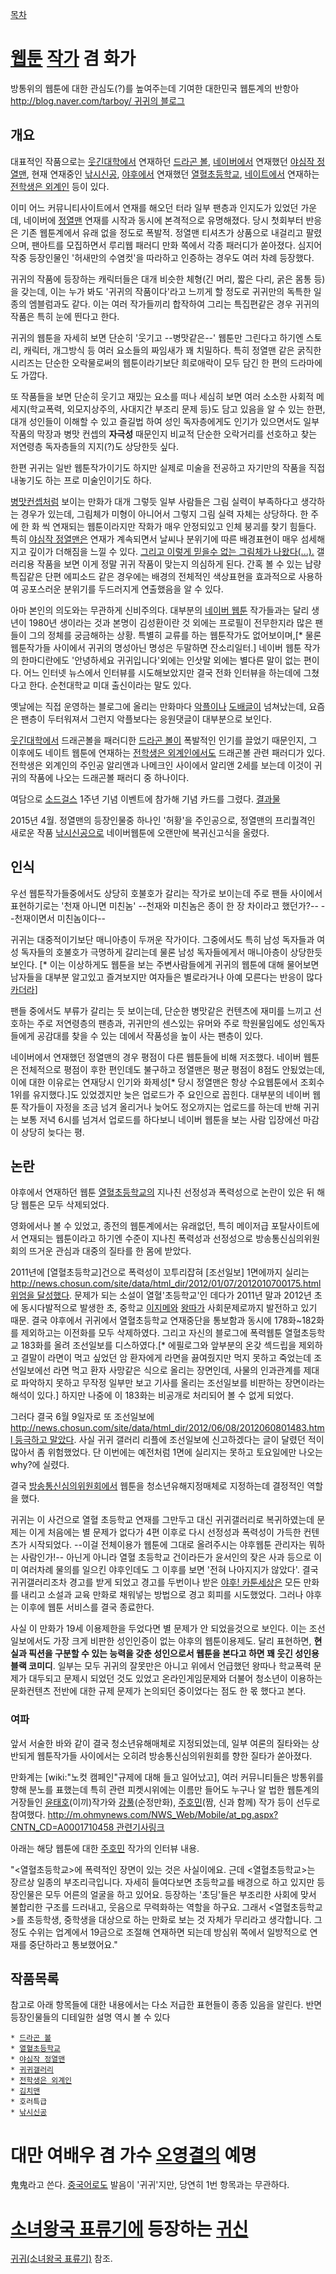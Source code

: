 {{{#!html
<div style="border: 3px solid Crimson;padding:10px;margin-bottom:0px"><b style="font-size:18px">주의. 여러분의 문서 기여는 리그베다 위키의 영</b><b style="font-size:18px">리활동에 이용됩니다.</b><br/>
영리사업체 <b>리그베다 위키는 작성하신 내용의 저작권을 위임받아 임의로 영리추구 활동 및 저작권 행사</b>를 할 수 있습니다. 반면, 여러분이 작성한 내용에 대해 <b>법적 분쟁이 발생할 경우 리그베다 위키는 책임을 지지 않으며 모든 책임은 작성자가 집니다.</b> 편집하기 전에 먼저 <a href="http://rigvedawiki.net/r1/wiki.php/2015년 리그베다 영리화 사태">리그베다 영리화 사태</a>에서 <b>현행 위키의 구조를 파악</b>해주세요.
</div>}}}

[[목차]]

= [[웹툰]] [[작가]] 겸 화가 =
방통위의 웹툰에 대한 관심도(?)를 높여주는데 기여한 대한민국 웹툰계의 반항아
[[http://blog.naver.com/tarboy/ 귀귀의 블로그]]
== 개요 ==
대표적인 작품으로는 [[웃긴대학]]에서 연재하던 [[드라곤 볼]], [[네이버]]에서 연재했던 [[야심작 정열맨]], 현재 연재중인 [[낚시신공]], [[야후]]에서 연재했던 [[열혈초등학교]], [[네이트]]에서 연재하는 [[전학생은 외계인]] 등이 있다.

이미 어느 커뮤니티사이트에서 연재를 해오던 터라 일부 팬층과 인지도가 있었던 가운데, 네이버에 [[정열맨]] 연재를 시작과 동시에 본격적으로 유명해졌다. 당시 첫회부터 반응은 기존 웹툰계에서 유래 없을 정도로 폭발적. 정열맨 티셔츠가 상품으로 내걸리고 팔렸으며, 팬아트를 모집하면서 루리웹 패러디 만화 쪽에서 각종 패러디가 쏟아졌다. 심지어 작중 등장인물인 '허새만의 수염컷'을 따라하고 인증하는 경우도 여러 차례 등장했다.

귀귀의 작품에 등장하는 캐릭터들은 대개 비슷한 체형(긴 머리, 짧은 다리, 굵은 몸통 등)을 갖는데, 이는 누가 봐도 '귀귀의 작품이다'라고 느끼게 할 정도로 귀귀만의 독특한 일종의 엠블럼과도 같다. 이는 여러 작가들끼리 합작하여 그리는 특집편같은 경우 귀귀의 작품은 특히 눈에 띈다고 한다.

귀귀의 웹툰을 자세히 보면 단순히 '웃기고 --병맛같은--' 웹툰만 그린다고 하기엔 스토리, 캐릭터, 개그방식 등 여러 요소들의 짜임새가 꽤 치밀하다. 특히 정열맨 같은 굵직한 시리즈는 단순한 오락물로써의 웹툰이라기보단 희로애락이 모두 담긴 한 편의 드라마에도 가깝다.

또 작품들을 보면 단순히 웃기고 재밌는 요소를 떠나 세심히 보면 여러 소소한 사회적 메세지(학교폭력, 외모지상주의, 사대지간 부조리 문제 등)도 담고 있음을 알 수 있는 한편, 대개 성인들이 이해할 수 있고 즐길법 하여 성인 독자층에게도 인기가 있으면서도 일부 작품의 막장과 병맛 컨셉의 '''자극성''' 때문인지 비교적 단순한 오락거리를 선호하고 찾는 저연령층 독자층들의 지지(?)도 상당한듯 싶다.

한편 귀귀는 일반 웹툰작가이기도 하지만 실제로 미술을 전공하고 자기만의 작품을 직접 내놓기도 하는 프로 미술인이기도 하다.

[[병맛]]컨셉처럼 보이는 만화가 대개 그렇듯 일부 사람들은 그림 실력이 부족하다고 생각하는 경우가 있는데, 그림체가 미형이 아니어서 그렇지 그림 실력 자체는 상당하다. 한 주에 한 화 씩 연재되는 웹툰이라지만 작화가 매우 안정되있고 인체 붕괴를 찾기 힘들다. 특히 [[야심작 정열맨]]은 연재가 계속되면서 날씨나 분위기에 따른 배경표현이 매우 섬세해지고 깊이가 더해짐을 느낄 수 있다. [http://comic.naver.com/webtoon/detail.nhn?titleId=264168&no=9&weekday=tue 그리고 이렇게 믿을수 없는 그림체가 나왔다(...).] 갤러리용 작품을 보면 이게 정말 귀귀 작품이 맞는지 의심하게 된다. 간혹 볼 수 있는 납량특집같은 단편 에피소드 같은 경우에는 배경의 전체적인 색상표현을 효과적으로 사용하여 공포스러운 분위기를 두드러지게 연출했음을 알 수 있다.

아마 본인의 의도와는 무관하게 신비주의다. 대부분의 [[네이버 웹툰]] 작가들과는 달리 생년이 1980년 생이라는 것과 본명이 김성환이란 것 외에는 프로필이 전무한지라 많은 팬들이 그의 정체를 궁금해하는 상황. 특별히 교류를 하는 웹툰작가도 없어보이며,[* 물론 웹툰작가들 사이에서 귀귀의 명성아닌 명성은 두말하면 잔소리일터.] 네이버 웹툰 작가의 한마디란에도 '안녕하세요 귀귀입니다'외에는 인삿말 외에는 별다른 말이 없는 편이다. 어느 인터넷 뉴스에서 인터뷰를 시도해보았지만 결국 전화 인터뷰을 하는데에 그쳤다고 한다. 순천대학교 미대 출신이라는 말도 있다.

옛날에는 직접 운영하는 블로그에 올리는 만화마다 [[악플]]이나 [[도배]]글이 넘쳐났는데, 요즘은 팬층이 두터워져서 그런지 악플보다는 응원댓글이 대부분으로 보인다.

[[웃긴대학]]에서 드래곤볼을 패러디한 [[드라곤 볼]]이 폭발적인 인기를 끌었기 때문인지, 그 이후에도 네이트 웹툰에 연재하는 [[전학생은 외계인]]에서도 드래곤볼 관련 패러디가 있다. 전학생은 외계인의 주인공 알리앤과 나메크인 사이에서 알리앤 2세를 보는데 이것이 귀귀의 작품에 나오는 드래곤볼 패러디 중 하나이다.

여담으로 [[소드걸스]] 1주년 기념 이벤트에 참가해 기념 카드를 그렸다. [http://www.sword-girls.com/Img/Card/300506L.jpg 결과물] 

2015년 4월. 정열맨의 등장인물중 하나인 '허황'을 주인공으로, 정열맨의 프리퀄격인 새로운 작품 [[낚시신공]]으로 네이버웹툰에 오랜만에 복귀신고식을 올렸다.
== 인식 ==
우선 웹툰작가들중에서도 상당히 호불호가 갈리는 작가로 보이는데 주로 팬들 사이에서 표현하기로는 '천재 아니면 미친놈'
--천재와 미친놈은 종이 한 장 차이라고 했던가?-- --천재이면서 미친놈이다--

귀귀는 대중적이기보단 매니아층이 두꺼운 작가이다. 그중에서도 특히 남성 독자들과 여성 독자들의 호불호가 극명하게 갈리는데 물론 남성 독자들에게서 매니아층이 상당한듯 보인다. [* 이는 이상하게도 웹툰을 보는 주변사람들에게 귀귀의 웹툰에 대해 물어보면 남자들을 대부분 알고있고 즐겨보지만 여자들은 별로라거나 아예 모른다는 반응이 많다[[카더라]]]

팬들 중에서도 부류가 갈리는 듯 보이는데, 단순한 병맛같은 컨텐츠에 재미를 느끼고 선호하는 주로 저연령층의 팬층과, 귀귀만의 센스있는 유머와 주로 학원물임에도 성인독자들에게 공감대를 찾을 수 있는 데에서 작품성을 높이 사는 팬층이 있다.

네이버에서 연재했던 정열맨의 경우 평점이 다른 웹툰들에 비해 저조했다. 네이버 웹툰은 전체적으로 평점이 후한 편인데도 불구하고 정열맨은 평균 평점이 8점도 안됬었는데, 이에 대한 이유로는 연재당시 인기와 화제성[* 당시 정열맨은 항상 수요웹툰에서 조회수 1위를 유지했다.]도 있었겠지만 늦은 업로드가 주 요인으로 꼽힌다. 대부분의 네이버 웹툰 작가들이 자정을 조금 넘겨 올리거나 늦어도 정오까지는 업로드를 하는데 반해 귀귀는 보통 저녁 6시를 넘겨서 업로드를 하다보니 네이버 웹툰을 보는 사람 입장에선 마감이 상당히 늦다는 평.
== 논란 ==
야후에서 연재하던 웹툰 [[열혈초등학교]]의 지나친 선정성과 폭력성으로 논란이 있은 뒤 해당 웹툰은 모두 삭제되었다.

영화에서나 볼 수 있었고, 종전의 웹툰계에서는 유래없던, 특히 메이저급 포탈사이트에서 연재되는 웹툰이라고 하기엔 수준이 지나친 폭력성과 선정성으로 방송통신심의위원회의 뜨거운 관심과 대중의 질타를 한 몸에 받았다.

2011년에 [열혈초등학교]건으로 폭력성이 꼬투리잡혀 [조선일보] 1면에까지 실리는 [[http://news.chosun.com/site/data/html_dir/2012/01/07/2012010700175.html 위엄을 달성]]했다. 문제가 되는 소설이 열혈'초등학교'인 데다가 2011년 말과 2012년 초에 동시다발적으로 발생한 초, 중학교 [[이지메]]와 [[왕따]]가 사회문제로까지 발전하고 있기 때문. 결국 야후에서 귀귀에서 열혈초등학교 연재중단을 통보함과 동시에 178화~182화를 제외하고는 이전화를 모두 삭제하였다. 그리고 자신의 블로그에 폭력웹툰 열혈초등학교 183화를 올려 조선일보를 디스하였다.[* 에필로그와 앞부분의 온갖 섹드립을 제외하고 결말이 라면이 먹고 싶었던 암 환자에게 라면을 끓여줬지만 먹지 못하고 죽었는데 조선일보에선 라면 먹고 환자 사망같은 식으로 올리는 장면인데, 사물의 인과관계를 제대로 파악하지 못하고 무작정 일부만 보고 기사를 올리는 조선일보를 비판하는 장면이라는 해석이 있다.] 하지만 나중에 이 183화는 비공개로 처리되어 볼 수 없게 되었다.

그러다 결국 6월 9일자로 또 조선일보에 [[http://news.chosun.com/site/data/html_dir/2012/06/08/2012060801483.html 등극하고 말았다]]. 사실 귀귀 갤러리 리플에 조선일보에 신고하겠다는 글이  달렸던 적이 많아서 좀 위험했었다. 단 이번에는 예전처럼 1면에 실리지는 못하고 토요일에만 나오는 why?에 실렸다.

결국 [[방송통신심의위원회]]에서 웹툰을 청소년유해지정매체로 지정하는데 결정적인 역할을 했다.

귀귀는 이 사건으로 열혈 초등학교 연재를 그만두고 대신 귀귀갤러리로 복귀하였는데 문제는 이게 처음에는 별 문제가 없다가 4편 이후로 다시 선정성과 폭력성이 가득한 컨텐츠가 시작되었다. --이걸 전체이용가 웹툰에 그대로 올려주시는 야후웹툰 관리자는 뭐하는 사람인가!-- 아닌게 아니라 열혈 초등학교 건이라든가 윤서인의 잦은 사과 등으로 이미 여러차례 물의를 일으킨 야후인데도 그 이후를 보면 '전혀 나아지지가 않았다'. 결국 귀귀갤러리조차 경고를 받게 되었고 경고를 두번이나 받은 [[야후! 카툰세상]]은 모든 만화를 내리고 소설과 교육 만화로 채워넣는 방법으로 경고 회피를 시도했었다. 그러나 야후는 이후에 웹툰 서비스를 결국 종료한다.

사실 이 만화가 19세 이용제한을 두었다면 별 문제가 안 되었을것으로 보인다. 이는 조선일보에서도 가장 크게 비판한 성인인증이 없는 야후의 웹툰이용제도. 달리 표현하면, '''현실과 픽션을 구분할 수 있는 능력을 갖춘 성인으로서 웹툰을 본다고 하면 꽤 웃긴 성인용 블랙 코미디'''. 일부는 모두 귀귀의 잘못만은 아니고 위에서 언급했던 왕따나 학교폭력 문제가 대두되고 문제시 되었던 것도 있었고 온라인게임문제와 더불어 청소년이 이용하는 문화컨텐츠 전반에 대한 규제 문제가 논의되던 중이었다는 점도 한 몫 했다고 본다.



=== 여파 ===
앞서 서술한 바와 같이 결국 청소년유해매체로 지정되었는데, 일부 여론의 질타와는 상반되게 웹툰작가들 사이에서는 오히려 방송통신심의위원회를 향한 질타가 쏟아졌다.

만화계는 [wiki:"노컷 캠페인"규제에 대해 들고 일어났고], 여러 커뮤니티들은 방통위를 향해 분노를 표했는데 특히 관련 피켓시위에는 이름만 들어도 누구나 알 법한 웹툰계의 거장들인 [[윤태호]](이끼)작가와 [[강풀]](순정만화), [[주호민]](짬, 신과 함께) 작가 등이 선두로 참여했다. [[http://m.ohmynews.com/NWS_Web/Mobile/at_pg.aspx?CNTN_CD=A0001710458 관련기사링크]]

아래는 해당 웹툰에 대한 [[주호민]] 작가의 인터뷰 내용.

"<열혈초등학교>에 폭력적인 장면이 있는 것은 사실이에요. 근데 <열혈초등학교>는 장르상 일종의 부조리극입니다. 자세히 들여다보면 초등학교를 배경으로 하고 있지만 등장인물은 모두 어른의 얼굴을 하고 있어요. 등장하는 '초딩'들은 부조리한 사회에 맞서 불합리한 구조를 드러내고, 웃음으로 무력화하는 역할을 하구요. 그래서 <열혈초등학교>를 초등학생, 중학생을 대상으로 하는 만화로 보는 것 자체가 무리라고 생각합니다. 그 정도 수위는 업계에서 19금으로 조절해 연재하면 되는데 방심위 쪽에서 일방적으로 연재를 중단하라고 통보했어요."

== 작품목록 ==
참고로 아래 항목들에 대한 내용에서는 다소 저급한 표현들이 종종 있음을 알린다. 반면 등장인물들의 디테일한 설명 역시 볼 수 있다 

 * [[드라곤 볼]]
 * [[열혈초등학교]]
 * [[야심작 정열맨]]
 * [[귀귀갤러리]]
 * [[전학생은 외계인]]
 * [[김치맨]]
 * 호러특급
 * [[낚시신공]]
= 대만 여배우 겸 가수 [[오영결]]의 예명 =
鬼鬼라고 쓴다. [[중국어]]로도 발음이 '귀귀'지만, 당연히 1번 항목과는 무관하다.
= [[소녀왕국 표류기]]에 등장하는 [[귀신]] = 
[[귀귀(소녀왕국 표류기)]] 참조.
